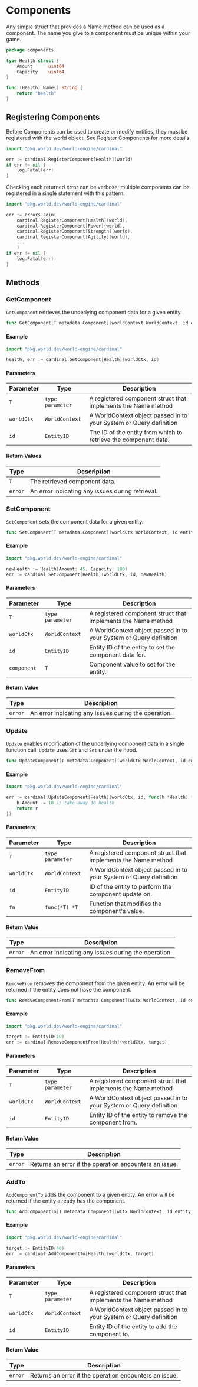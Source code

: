
# Components

Any simple struct that provides a Name method can be used as a component. The name you give to a component must be unique within your game.

```go
package components

type Health struct {
    Amount      uint64
    Capacity    uint64
}

func (Health) Name() string {
	return "health"
}
```

## Registering Components

Before Components can be used to create or modify entities, they must be registered with the world object. See <Link href="/Cardinal/API-Reference/World#registercomponents">Register Components</Link> for more details

```go
import "pkg.world.dev/world-engine/cardinal"

err := cardinal.RegisterComponent[Health](world)
if err != nil {
    log.Fatal(err)
}
```

Checking each returned error can be verbose; multiple components can be registered in a single statement with this pattern:
```go
import "pkg.world.dev/world-engine/cardinal"

err := errors.Join(
	cardinal.RegisterComponent[Health](world),
	cardinal.RegisterComponent[Power](world),
	cardinal.RegisterComponent[Strength](world),
	cardinal.RegisterComponent[Agility](world),
	...
	)
if err != nil {
    log.Fatal(err)
}
```

## Methods

### GetComponent

`GetComponent` retrieves the underlying component data for a given entity.

```go
func GetComponent[T metadata.Component](worldContext WorldContext, id entity.ID) (*T, error)
```

#### Example

```go
import "pkg.world.dev/world-engine/cardinal"

health, err := cardinal.GetComponent[Health](worldCtx, id)
```

#### Parameters

| Parameter  | Type             | Description                                                        |
|------------|------------------|--------------------------------------------------------------------|
| `T`        | `type parameter` | A registered component struct that implements the Name method      |
| `worldCtx` | `WorldContext`   | A WorldContext object passed in to your System or Query definition |
| `id`       | `EntityID`       | The ID of the entity from which to retrieve the component data.    |

#### Return Values

| Type    | Description                                      |
|---------|--------------------------------------------------|
| `T`     | The retrieved component data.                    |
| `error` | An error indicating any issues during retrieval. |

### SetComponent

`SetComponent` sets the component data for a given entity.

```go
func SetComponent[T metadata.Component](worldCtx WorldContext, id entity.ID, component *T) error
```

#### Example

```go
import "pkg.world.dev/world-engine/cardinal"

newHealth := Health{Amount: 45, Capacity: 100}
err := cardinal.SetComponent[Health](worldCtx, id, newHealth)
```

#### Parameters

| Parameter   | Type              | Description                                                        |
|-------------|-------------------|--------------------------------------------------------------------|
| `T`         | `type parameter`  | A registered component struct that implements the Name method      |
| `worldCtx`  | `WorldContext`    | A WorldContext object passed in to your System or Query definition |
| `id`        | `EntityID`        | Entity ID of the entity to set the component data for.             |
| `component` | `T`               | Component value to set for the entity.                             |


#### Return Value

| Type          | Description                                          |
|---------------|------------------------------------------------------|
| `error`       | An error indicating any issues during the operation. |


### Update

`Update` enables modification of the underlying component data in a single function call. `Update` uses `Get` and `Set` under the hood.

```go
func UpdateComponent[T metadata.Component](worldCtx WorldContext, id entity.ID, fn func(*T) *T) error
```

#### Example

```go
import "pkg.world.dev/world-engine/cardinal"

err := cardinal.UpdateComponent[Health](worldCtx, id, func(h *Health) *Health {
	h.Amount -= 10 // take away 10 health
	return r
})
```

#### Parameters

| Parameter    | Type             | Description                                                         |
|--------------|------------------|---------------------------------------------------------------------|
| `T`          | `type parameter` | A registered component struct that implements the Name method       |
| `worldCtx`   | `WorldContext`   | A WorldContext object passed in to your System or Query definition  |
| `id`         | `EntityID`       | ID of the entity to perform the component update on.                |
| `fn`         | `func(*T) *T`    | Function that modifies the component's value.                       |

#### Return Value

| Type        | Description                                          |
|-------------|------------------------------------------------------|
| `error`     | An error indicating any issues during the operation. |

### RemoveFrom

`RemoveFrom` removes the component from the given entity. An error will be returned if the entity does not have the component.

```go
func RemoveComponentFrom[T metadata.Component](wCtx WorldContext, id entity.ID) error
```

#### Example

```go
import "pkg.world.dev/world-engine/cardinal"

target := EntityID(10)
err := cardinal.RemoveComponentFrom[Health](worldCtx, target)
```

#### Parameters
| Parameter  | Type             | Description                                                        |
|------------|------------------|--------------------------------------------------------------------|
| `T`        | `type parameter` | A registered component struct that implements the Name method      |
| `worldCtx` | `WorldContext`   | A WorldContext object passed in to your System or Query definition |
| `id`       | `EntityID`       | Entity ID of the entity to remove the component from.              |

#### Return Value

| Type        | Description                  |
|-------------|--------------------------------------------------------|
| `error`     | Returns an error if the operation encounters an issue. |


### AddTo

`AddComponentTo` adds the component to a given entity. An error will be returned if the entity already has the component.

```go
func AddComponentTo[T metadata.Component](wCtx WorldContext, id entity.ID) error
```

#### Example

```go
import "pkg.world.dev/world-engine/cardinal"

target := EntityID(40)
err := cardinal.AddComponentTo[Health](worldCtx, target)
```

#### Parameters
| Parameter  | Type             | Description                                                        |
|------------|------------------|--------------------------------------------------------------------|
| `T`        | `type parameter` | A registered component struct that implements the Name method      |
| `worldCtx` | `WorldContext`   | A WorldContext object passed in to your System or Query definition |
| `id`       | `EntityID`       | Entity ID of the entity to add the component to.                   |

#### Return Value

| Type | Description                                          |
|-------------|------------------------------------------------------|
| `error`     | Returns an error if the operation encounters an issue. |